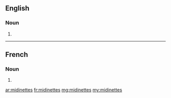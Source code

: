 ==English==

===Noun===
{{head|en}}

# {{plural of|midinette}}

----

==French==

===Noun===
{{head|fr|g=f-p}}

# {{plural of|midinette|lang=fr}}

[[ar:midinettes]]
[[fr:midinettes]]
[[mg:midinettes]]
[[my:midinettes]]